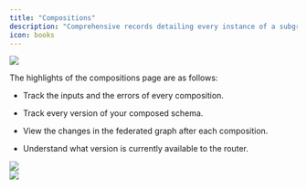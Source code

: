 ---
title: "Compositions"
description: "Comprehensive records detailing every instance of a subgraph publication."
icon: books
---

<Frame>
    <img src="/images/studio/image-24.png" />
</Frame>

The highlights of the compositions page are as follows:

* Track the inputs and the errors of every composition.

* Track every version of your composed schema.

* View the changes in the federated graph after each composition.

* Understand what version is currently available to the router.

<Frame>
    <img src="/images/studio/image-25.png" />
</Frame>
<br/>
<Frame caption="Composition errors">
    <img src="/images/studio/image-26.png" />
</Frame>

